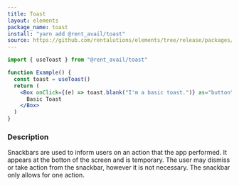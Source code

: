 ```yaml
---
title: Toast
layout: elements
package_name: toast
install: "yarn add @rent_avail/toast"
source: https://github.com/rentalutions/elements/tree/release/packages/toast
---
```


```jsx
import { useToast } from "@rent_avail/toast"
```

```jsx live
function Example() {
  const toast = useToast()
  return (
    <Box onClick={(e) => toast.blank("I'm a basic toast.")} as="button">
      Basic Toast
    </Box>
  )
}
```

### Description

Snackbars are used to inform users on an action that the app performed. It appears at the botton of the screen and is temporary. The user may dismiss or take action from the snackbar, however it is not necessary. The snackbar only allows for one action.
